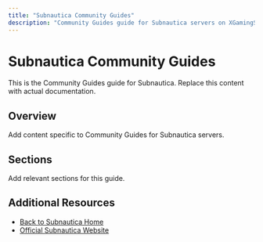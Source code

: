 ```yaml
---
title: "Subnautica Community Guides"
description: "Community Guides guide for Subnautica servers on XGamingServer"
---
```


# Subnautica Community Guides

This is the Community Guides guide for Subnautica. Replace this content with actual documentation.

## Overview

Add content specific to Community Guides for Subnautica servers.

## Sections

Add relevant sections for this guide.

## Additional Resources

- [Back to Subnautica Home](./index)
- [Official Subnautica Website](https://example.com)
